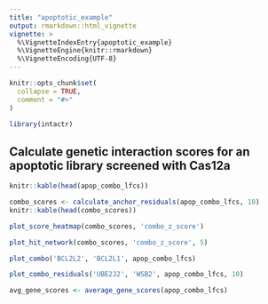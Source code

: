 ```yaml
---
title: "apoptotic_example"
output: rmarkdown::html_vignette
vignette: >
  %\VignetteIndexEntry{apoptotic_example}
  %\VignetteEngine{knitr::rmarkdown}
  %\VignetteEncoding{UTF-8}
---
```


```r
knitr::opts_chunk$set(
  collapse = TRUE,
  comment = "#>"
)
```

```r
library(intactr)
```

## Calculate genetic interaction scores for an apoptotic library screened with Cas12a

```r
knitr::kable(head(apop_combo_lfcs))
```


```r
combo_scores <- calculate_anchor_residuals(apop_combo_lfcs, 10)
knitr::kable(head(combo_scores))
```

```r
plot_score_heatmap(combo_scores, 'combo_z_score')
```

```r
plot_hit_network(combo_scores, 'combo_z_score', 5)
```


```r
plot_combo('BCL2L2', 'BCL2L1', apop_combo_lfcs)
```

```r
plot_combo_residuals('UBE2J2', 'WSB2', apop_combo_lfcs, 10)
```


```r
avg_gene_scores <- average_gene_scores(apop_combo_lfcs)
```


